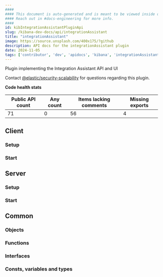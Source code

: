 ```yaml
---
####
#### This document is auto-generated and is meant to be viewed inside our experimental, new docs system.
#### Reach out in #docs-engineering for more info.
####
id: kibIntegrationAssistantPluginApi
slug: /kibana-dev-docs/api/integrationAssistant
title: "integrationAssistant"
image: https://source.unsplash.com/400x175/?github
description: API docs for the integrationAssistant plugin
date: 2024-11-05
tags: ['contributor', 'dev', 'apidocs', 'kibana', 'integrationAssistant']
---
```


Plugin implementing the Integration Assistant API and UI

Contact [@elastic/security-scalability](https://github.com/orgs/elastic/teams/security-scalability) for questions regarding this plugin.

**Code health stats**

| Public API count  | Any count | Items lacking comments | Missing exports |
|-------------------|-----------|------------------------|-----------------|
| 71 | 0 | 56 | 4 |

## Client

### Setup
<DocDefinitionList data={[integrationAssistantObj.client.setup]}/>

### Start
<DocDefinitionList data={[integrationAssistantObj.client.start]}/>

## Server

### Setup
<DocDefinitionList data={[integrationAssistantObj.server.setup]}/>

### Start
<DocDefinitionList data={[integrationAssistantObj.server.start]}/>

## Common

### Objects
<DocDefinitionList data={integrationAssistantObj.common.objects}/>

### Functions
<DocDefinitionList data={integrationAssistantObj.common.functions}/>

### Interfaces
<DocDefinitionList data={integrationAssistantObj.common.interfaces}/>

### Consts, variables and types
<DocDefinitionList data={integrationAssistantObj.common.misc}/>

